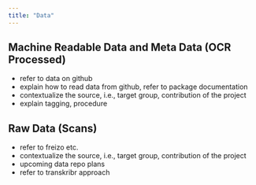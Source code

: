 ```yaml
---
title: "Data"
---
```


## Machine Readable Data and Meta Data (OCR Processed)

- refer to data on github
- explain how to read data from github, refer to package documentation
- contextualize the source, i.e., target group, contribution of the project
- explain tagging, procedure 


## Raw Data (Scans) 

- refer to freizo etc. 
- contextualize the source, i.e., target group, contribution of the project
- upcoming data repo plans 
- refer to transkribr approach 





